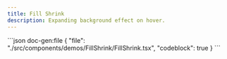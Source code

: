```yaml
---
title: Fill Shrink
description: Expanding background effect on hover.
---
```


<ComponentPreview name='fill-shrink'>
```json doc-gen:file
{
  "file": "./src/components/demos/FillShrink/FillShrink.tsx",
  "codeblock": true
}
```
</ComponentPreview>
